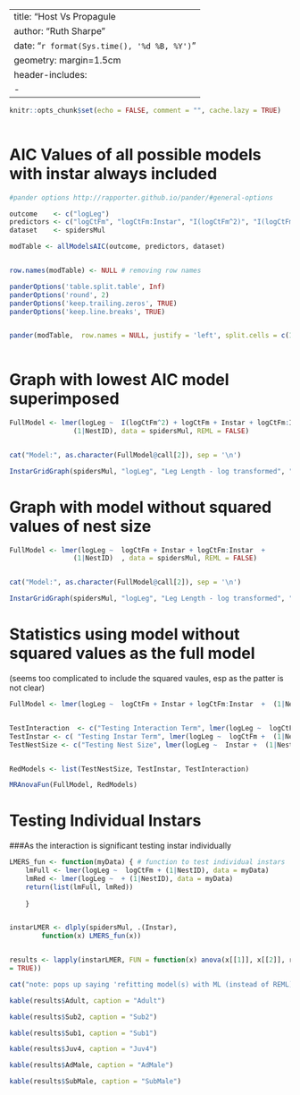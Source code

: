 

---
title: "Host Vs Propagule
author: "Ruth Sharpe"
date: "`r format(Sys.time(), '%d %B, %Y')`"
geometry: margin=1.5cm
header-includes:
    - \usepackage{caption}
---

\captionsetup[table]{labelformat=empty}

```{r include = FALSE}
knitr::opts_chunk$set(echo = FALSE, comment = "", cache.lazy = TRUE)
	
```


AIC Values of all possible models with instar always included
====================

```{r kable, results='asis',  echo = FALSE}
#pander options http://rapporter.github.io/pander/#general-options

outcome    <- c("logLeg")
predictors <- c("logCtFm", "logCtFm:Instar", "I(logCtFm^2)", "I(logCtFm^2):Instar")
dataset    <- spidersMul

modTable <- allModelsAIC(outcome, predictors, dataset)


row.names(modTable) <- NULL # removing row names

panderOptions('table.split.table', Inf)
panderOptions('round', 2)
panderOptions('keep.trailing.zeros', TRUE)
panderOptions('keep.line.breaks', TRUE)


pander(modTable,  row.names = NULL, justify = 'left', split.cells = c(1, 2, 61, 2))
	
```




Graph with lowest AIC model superimposed
====================
 

```{r, fig.height=7, fig.width=13}

FullModel <- lmer(logLeg ~  I(logCtFm^2) + logCtFm + Instar + logCtFm:Instar + I(logCtFm^2):Instar + 
				(1|NestID), data = spidersMul, REML = FALSE)


cat("Model:", as.character(FullModel@call[2]), sep = '\n')

InstarGridGraph(spidersMul, "logLeg", "Leg Length - log transformed", "n", "", FullModel)

```

\pagebreak

Graph with model without squared values of nest size
====================
 

```{r, fig.height=7, fig.width=13}

FullModel <- lmer(logLeg ~  logCtFm + Instar + logCtFm:Instar  + 
				(1|NestID)  , data = spidersMul, REML = FALSE)


cat("Model:", as.character(FullModel@call[2]), sep = '\n')

InstarGridGraph(spidersMul, "logLeg", "Leg Length - log transformed", "n", "", FullModel)

```

\pagebreak

Statistics using model without squared values as the full model
====================
(seems too complicated to include the squared vaules, esp as the patter is not clear)


```{r Stats,  results='asis', echo = FALSE, comment = "", }

FullModel <- lmer(logLeg ~  logCtFm + Instar + logCtFm:Instar  +  (1|NestID)  , data = spidersMul, REML = FALSE)


TestInteraction  <- c("Testing Interaction Term", lmer(logLeg ~  logCtFm + Instar + (1|NestID)  , data = spidersMul, REML = FALSE))
TestInstar <- c( "Testing Instar Term", lmer(logLeg ~  logCtFm +  (1|NestID)  , data = spidersMul, REML = FALSE))
TestNestSize <- c("Testing Nest Size", lmer(logLeg ~  Instar +  (1|NestID)  , data = spidersMul, REML = FALSE))


RedModels <- list(TestNestSize, TestInstar, TestInteraction)

MRAnovaFun(FullModel, RedModels)

```
\pagebreak

Testing Individual Instars
====================
###As the interaction is significant testing instar individually



```{r IndInstars,  results='asis', echo = FALSE, comment = "", tab.cap = NULL, message = FALSE}


LMERS_fun <- function(myData) { # function to test individual instars 	
    lmFull <- lmer(logLeg ~  logCtFm + (1|NestID), data = myData)
    lmRed <- lmer(logLeg ~  + (1|NestID), data = myData)
    return(list(lmFull, lmRed))
	
    }


instarLMER <- dlply(spidersMul, .(Instar),        
		function(x) LMERS_fun(x))


results <- lapply(instarLMER, FUN = function(x) anova(x[[1]], x[[2]], refit
= TRUE))

cat("note: pops up saying 'refitting model(s) with ML (instead of REML)'", "but if make anova refit = FALSE results don't make sense", sep = '\n')

kable(results$Adult, caption = "Adult")

kable(results$Sub2, caption = "Sub2")

kable(results$Sub1, caption = "Sub1")

kable(results$Juv4, caption = "Juv4")

kable(results$AdMale, caption = "AdMale")

kable(results$SubMale, caption = "SubMale")
	
```






